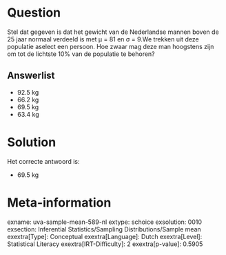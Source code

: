 Question
========

Stel dat gegeven is dat het gewicht van de Nederlandse mannen boven de
25 jaar normaal verdeeld is met μ = 81 en σ = 9.We trekken uit deze
populatie aselect een persoon. Hoe zwaar mag deze man hoogstens zijn om
tot de lichtste 10% van de populatie te behoren?

Answerlist
----------

* 92.5 kg
* 66.2 kg
* 69.5 kg
* 63.4 kg

Solution
========

Het correcte antwoord is: 

* 69.5 kg

Meta-information
================
exname: uva-sample-mean-589-nl
extype: schoice
exsolution: 0010
exsection: Inferential Statistics/Sampling Distributions/Sample mean
exextra[Type]: Conceptual
exextra[Language]: Dutch
exextra[Level]: Statistical Literacy
exextra[IRT-Difficulty]: 2
exextra[p-value]: 0.5905
